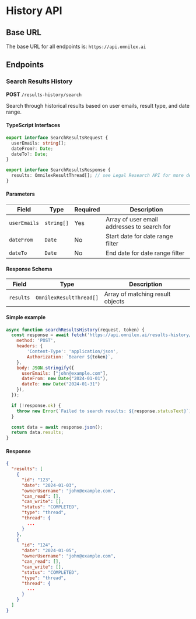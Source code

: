 # History API

## Base URL

The base URL for all endpoints is: `https://api.omnilex.ai`

## Endpoints

### Search Results History

**POST** `/results-history/search`

Search through historical results based on user emails, result type, and date range.

#### TypeScript Interfaces

```ts copy
export interface SearchResultsRequest {
  userEmails: string[];
  dateFrom?: Date;
  dateTo?: Date;
}

export interface SearchResultsResponse {
  results: OmnilexResultThread[]; // see Legal Research API for more details
}
```

#### Parameters

| Field | Type | Required | Description |
|-------|------|----------|-------------|
| `userEmails` | `string[]` | Yes | Array of user email addresses to search for |
| `dateFrom` | `Date` | No | Start date for date range filter |
| `dateTo` | `Date` | No | End date for date range filter |


#### Response Schema

| Field | Type | Description |
|-------|------|-------------|
| `results` | `OmnilexResultThread[]` | Array of matching result objects |


#### Simple example

```js filename="search-history.js" copy
async function searchResultsHistory(request, token) {
  const response = await fetch('https://api.omnilex.ai/results-history/search', {
    method: 'POST',
    headers: {
        'Content-Type': 'application/json',
        Authorization: `Bearer ${token}`,
    },
    body: JSON.stringify({
      userEmails: ["john@example.com"],
      dateFrom: new Date("2024-01-01"),
      dateTo: new Date("2024-01-31")
    }),
  });

  if (!response.ok) {
    throw new Error(`Failed to search results: ${response.statusText}`);
  }

  const data = await response.json();
  return data.results;
}
```

#### Response

```json
{
  "results": [
    {
      "id": "123",
      "date": "2024-01-03",
      "ownerUsername": "john@example.com",
      "can_read": [],
      "can_write": [],
      "status": "COMPLETED",
      "type": "thread",
      "thread": {
        ...
      }
    },
    {
      "id": "124",
      "date": "2024-01-05",
      "ownerUsername": "john@example.com",
      "can_read": [],
      "can_write": [],
      "status": "COMPLETED",
      "type": "thread",
      "thread": {
        ...
      }
    }
  ]
}
```